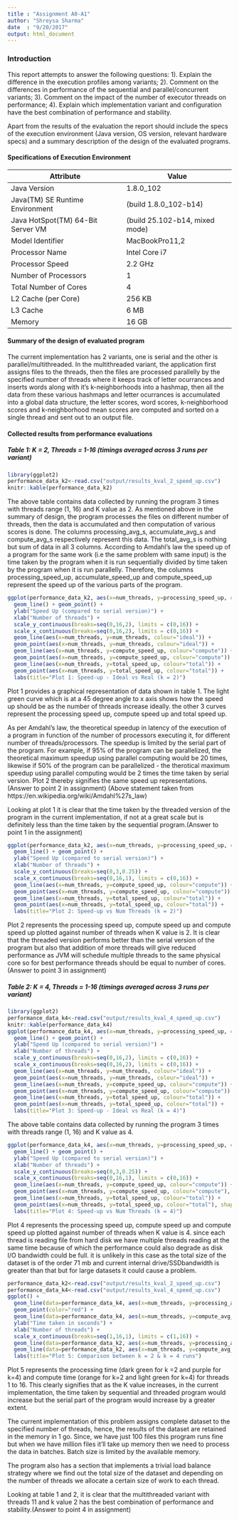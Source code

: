 ```yaml
---
title : "Assignment A0-A1"
author: "Shreysa Sharma"
date  : "9/20/2017"
output: html_document
---
```


### Introduction

This report attempts to answer the following questions:
1). Explain the difference in the execution profiles among variants;
2). Comment on the differences in performance of the sequential and parallel/concurrent variants;
3). Comment on the impact of the number of executor threads on performance;
4). Explain which implementation variant and configuration have the best combination of performance and stability.

Apart from the results of the evaluation the report should include the specs of the execution environment (Java version, OS version, relevant hardware specs) and a summary description of the design of the evaluated programs.


#### Specifications of Execution Environment
Attribute                         | Value
----------------------------------|-------------------------------
Java Version                      | 1.8.0_102
Java(TM) SE Runtime Environment   | (build 1.8.0_102-b14)
Java HotSpot(TM) 64-Bit Server VM | (build 25.102-b14, mixed mode)
Model Identifier                  |	MacBookPro11,2
Processor Name                    |	Intel Core i7
Processor Speed                   |	2.2 GHz
Number of Processors              |	1
Total Number of Cores             |	4
L2 Cache (per Core)               |	256 KB
L3 Cache                          |	6 MB
Memory                            | 16 GB




#### Summary of the design of evaluated program

The current implementation has 2 variants, one is serial and the other is parallel/multithreaded.
In the multithreaded variant, the application first assigns files to the threads, then the files are processed parallelly by the specified number of threads where it keeps track of letter ocurrances and inserts words along with it's k-neighborhoods into a hashmap, then all the data from these various hashmaps and letter ocurrances is accumulated into a global data structure, the letter scores, word scores, k-neighborhood scores and k-neighborhood mean scores are computed and sorted on a single thread and sent out to an output file. 

#### Collected results from performance evaluations
##### Table 1: K = 2, Threads = 1-16 (timings averaged across 3 runs per variant)

```r
library(ggplot2)
performance_data_k2<-read.csv("output/results_kval_2_speed_up.csv")
knitr::kable(performance_data_k2)
```

The above table contains data collected by running the program 3 times with threads range (1, 16) and K value as 2. As mentioned above in the summary of design, the program processes the files on different number of threads, then the data is accumulated and then computation of      various scores is done. The columns processing_avg_s, accumulate_avg_s and compute_avg_s
respectively represent this data. The total_avg_s is nothing but sum of data in all 3           columns. According to Amdahl's law the speed up of a program for the same work (i.e the same problem with same input) is the time taken by the program when it is run sequentially divided by time taken by the program when it is run parallelly. Therefore, the columns processing_speed_up, accumulate_speed_up and compute_speed_up represent the speed up of the various parts of the program.

```r
ggplot(performance_data_k2, aes(x=num_threads, y=processing_speed_up, color="processing")) + 
  geom_line() + geom_point() +
  ylab("Speed Up (compared to serial version)") + 
  xlab("Number of threads") + 
  scale_y_continuous(breaks=seq(0,16,2), limits = c(0,16)) + 
  scale_x_continuous(breaks=seq(0,16,2), limits = c(0,16)) +
  geom_line(aes(x=num_threads, y=num_threads, colour="ideal")) +
  geom_point(aes(x=num_threads, y=num_threads, colour="ideal")) +
  geom_line(aes(x=num_threads, y=compute_speed_up, colour="compute")) +
  geom_point(aes(x=num_threads, y=compute_speed_up, colour="compute")) +
  geom_line(aes(x=num_threads, y=total_speed_up, colour="total")) +
  geom_point(aes(x=num_threads, y=total_speed_up, colour="total")) +
  labs(title="Plot 1: Speed-up - Ideal vs Real (k = 2)")
```

Plot 1 provides a graphical representation of data shown in table 1. The light green curve which is at a 45 degree angle to x axis shows how the speed up should be as the number of threads increase ideally. the other 3 curves represent the processing speed up, compute speed up and total speed up. 

As per Amdahl's law, the theoretical speedup in latency of the execution of a program in function of the number of processors executing it, for different number of threads/processors. The speedup is limited by the serial part of the program. For example, if 95% of the program can be parallelized, the theoretical maximum speedup using parallel computing would be 20 times, likewise if 50% of the program can be parallelized - the therotical maximum speedup using parallel computing would be 2 times the time taken by serial version. Plot 2 thereby signifies the same speed up representations. (Answer to point 2 in assignment)
(Above statement taken from https://en.wikipedia.org/wiki/Amdahl%27s_law)

Looking at plot 1 it is clear that the time taken by the threaded version of the program in the current implementation, if not at a great scale but is definitely less than the time taken by the sequential program.(Answer to point 1 in the assignment)


```r
ggplot(performance_data_k2, aes(x=num_threads, y=processing_speed_up, color="processing")) + 
  geom_line() + geom_point() +
  ylab("Speed Up (compared to serial version)") + 
  xlab("Number of threads") + 
  scale_y_continuous(breaks=seq(0,3,0.25)) + 
  scale_x_continuous(breaks=seq(0,16,1), limits = c(0,16)) +
  geom_line(aes(x=num_threads, y=compute_speed_up, colour="compute")) +
  geom_point(aes(x=num_threads, y=compute_speed_up, colour="compute")) +
  geom_line(aes(x=num_threads, y=total_speed_up, colour="total")) +
  geom_point(aes(x=num_threads, y=total_speed_up, colour="total")) +
  labs(title="Plot 2: Speed-up vs Num Threads (k = 2)")
```

Plot 2 represents the processing speed up, compute speed up and compute speed up plotted against number of threads when K value is 2. It is clear that the threaded version performs better than the serial version of the program but also that addition of more threads will give reduced performance as JVM will schedule multiple threads to the same physical core so for best performance threads should be equal to number of cores. (Answer to point 3 in assignment)

##### Table 2: K = 4, Threads = 1-16 (timings averaged across 3 runs per variant)

```r
library(ggplot2)
performance_data_k4<-read.csv("output/results_kval_4_speed_up.csv")
knitr::kable(performance_data_k4)
ggplot(performance_data_k4, aes(x=num_threads, y=processing_speed_up, color="processing")) + 
  geom_line() + geom_point() +
  ylab("Speed Up (compared to serial version)") + 
  xlab("Number of threads") + 
  scale_y_continuous(breaks=seq(0,16,2), limits = c(0,16)) + 
  scale_x_continuous(breaks=seq(0,16,2), limits = c(0,16)) +
  geom_line(aes(x=num_threads, y=num_threads, colour="ideal")) + 
  geom_point(aes(x=num_threads, y=num_threads, colour="ideal")) + 
  geom_line(aes(x=num_threads, y=compute_speed_up, colour="compute")) +
  geom_point(aes(x=num_threads, y=compute_speed_up, colour="compute")) +
  geom_line(aes(x=num_threads, y=total_speed_up, colour="total")) +
  geom_point(aes(x=num_threads, y=total_speed_up, colour="total")) +
  labs(title="Plot 3: Speed-up - Ideal vs Real (k = 4)")
```

The above table contains data collected by running the program 3 times with threads range (1, 16) and K value as 4.

```r
ggplot(performance_data_k4, aes(x=num_threads, y=processing_speed_up, color="processing")) + 
  geom_line() + geom_point() +
  ylab("Speed Up (compared to serial version)") + 
  xlab("Number of threads") + 
  scale_y_continuous(breaks=seq(0,3,0.25)) + 
  scale_x_continuous(breaks=seq(0,16,1), limits = c(0,16)) +
  geom_line(aes(x=num_threads, y=compute_speed_up, colour="compute")) +
  geom_point(aes(x=num_threads, y=compute_speed_up, colour="compute"), shape=15) +
  geom_line(aes(x=num_threads, y=total_speed_up, colour="total")) +
  geom_point(aes(x=num_threads, y=total_speed_up, colour="total"), shape=17) +
  labs(title="Plot 4: Speed-up vs Num Threads (k = 4)")
```

Plot 4 represents the processing speed up, compute speed up and compute speed up plotted against number of threads when K value is 4. since each thread is reading file from hard disk we have multiple threads reading at the same time because of which the performance could also degrade as disk I/O bandwidth could be full. it is unlikely in this case as the total size of the dataset is of the order 71 mb and current internal drive/SSDbandwidth is greater than that but for large datasets it could cause a problem.

``` r
performance_data_k2<-read.csv("output/results_kval_2_speed_up.csv")
performance_data_k4<-read.csv("output/results_kval_4_speed_up.csv")
ggplot() + 
  geom_line(data=performance_data_k4, aes(x=num_threads, y=processing_avg_s, color="processing_k4")) +
  geom_point(color="red") +
  geom_line(data=performance_data_k4, aes(x=num_threads, y=compute_avg_s, color="compute_k4")) +
  ylab("Time taken in seconds") + 
  xlab("Number of threads") + 
  scale_x_continuous(breaks=seq(1,16,1), limits = c(1,16)) +
  geom_line(data=performance_data_k2, aes(x=num_threads, y=processing_avg_s, colour="processing_k2")) + 
  geom_line(data=performance_data_k2, aes(x=num_threads, y=compute_avg_s, colour="compute_k2")) + 
  labs(title="Plot 5: Comparison between k = 2 & k = 4 runs")
```

Plot 5 represents the processing time (dark green for k =2 and purple for k=4) and compute time (orange for k=2 and light green for k=4) for threads 1 to 16. This clearly signifies that as the K value increases, in the current implementation, the time taken by sequential and threaded program would increase but the serial part of the program would increase by a greater extent. 

The current implementation of this problem assigns complete dataset to the specified number of threads, hence, the results of the dataset are retained in the memory in 1 go. Since, we have just 100 files this program runs fine but when we have million files it'll take up memory then we need to process the data in batches. Batch size is limited by the available memory.

The program also has a section that implements a trivial load balance strategy where we find out the total size of the dataset and depending on the number of threads we allocate a certain size of work to each thread. 

Looking at table 1 and 2, it is clear that the multithreaded variant with threads 11 and k value 2 has the best combination of performance and stability.(Answer to point 4 in assignment)